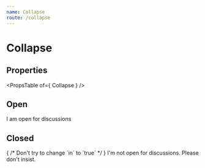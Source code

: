 ```yaml
---
name: Collapse
route: /collapse
---
```



# Collapse

## Properties
<PropsTable of={ Collapse } />

## Open
<Playground>
    <Collapse in>
        I am open for discussions
    </Collapse>
</Playground>

## Closed
<Playground>
    <Collapse in={ false }>
        { /* Don't try to change `in` to `true` */ }
        I'm not open for discussions. Please don't insist.
    </Collapse>
</Playground>
